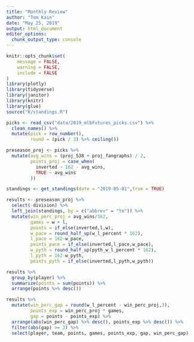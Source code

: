 ```yaml
---
title: "Monthly Review"
author: "Tom Kain"
date: "May 25, 2019"
output: html_document
editor_options: 
  chunk_output_type: console
---
```


```r
knitr::opts_chunk$set(
	message = FALSE,
	warning = FALSE,
	include = FALSE
)
library(plotly)
library(tidyverse)
library(janitor)
library(knitr)
library(glue)
source("R/standings.R")
```

```r
picks <- read_csv("data/2019_mlbFutures_picks.csv") %>% 
  clean_names() %>% 
  mutate(pick = row_number(),
         round = (pick / 3) %>% ceiling())

preseason_proj <- picks %>%
  mutate(avg_wins = (proj_538 + proj_fangraphs) / 2,
         points_proj = case_when(
           inverted ~ 162 - avg_wins,
           TRUE ~ avg_wins
         ))

standings <- get_standings(date = "2019-05-01",from = TRUE)
```

```r
results <- preseason_proj %>% 
  select(-division) %>% 
  left_join(standings, by = c("abbrev" = "tm")) %>% 
  mutate(win_perc_proj = avg_wins/162, 
         games = w + l,
         points = if_else(inverted,l,w),
         w_pace = round_half_up(w_l_percent * 162),
         l_pace = 162-w_pace,
         points_pace = if_else(inverted,l_pace,w_pace),
         w_pyth = round_half_up(pyth_w_l_percent * 162),
         l_pyth = 162-w_pyth,
         points_pyth = if_else(inverted,l_pyth,w_pyth))

results %>% 
  group_by(player) %>% 
  summarize(points = sum(points)) %>% 
  arrange(points %>% desc())

results %>% 
  mutate(win_perc_gap = round(w_l_percent - win_perc_proj,3),
         points_exp = win_perc_proj * games,
         gap = points - points_exp) %>% 
  arrange(abs(win_perc_gap) %>% desc(), points_exp %>% desc()) %>% 
  filter(abs(gap) >= 2) %>% 
  select(player, team, points, games, points_exp, gap, win_perc_gap)
```